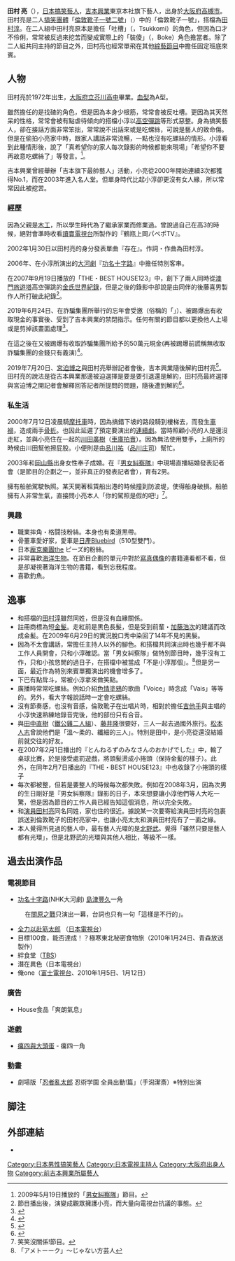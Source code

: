 {{多個問題|

{{notability unreferenced|time=2010-11-24T08:46:38+00:00}}
{{review|time=2018-09-06T12:47:10+00:00}}
}}
'''田村 亮'''（{{bd|1972年|1月8日|||Tamura Ryō}}），[[日本|日本]][[搞笑藝人|搞笑藝人]]，[[吉本興業|吉本興業]]東京本社旗下藝人，出身於[[大阪府|大阪府]][[高槻市|高槻市]]。田村亮是二人[[搞笑藝人|搞笑團體]]「[[倫敦靴子一號二號|倫敦靴子一號二號]]」（{{lang|ja|ロンドンブーツ1号2号}}）中的「倫敦靴子一號」，搭檔為[[田村淳|田村淳]]。在二人組中田村亮原本是擔任「吐槽」（{{lang|ja|ツッコミ}}，Tsukkomi）的角色，但因為口才不伶俐，常常被反過來挖苦而變成實際上的「裝傻」（{{lang|ja|ボケ}}，Boke）角色擔當者。除了二人組共同主持的節目之外，田村亮也經常單飛在其他[[綜藝節目|綜藝節目]]中擔任固定班底來賓。

== 人物 ==
田村亮於1972年出生，[[大阪府立芥川高中|大阪府立芥川高中]]畢業。[[血型|血型]]為A型。

雖然擔任的是找碴的角色，但是因為本身少根筋，常常會被反吐槽。更因為其天然呆的性格，常常會被有點虐待傾向的搭檔小淳以[[高空彈跳|高空彈跳]]等形式惡整。身為搞笑藝人，卻在接話方面非常笨拙，常常說不出話來或是吃螺絲，可說是藝人的致命傷。<!--本人曰く「芸能人を眺めるだけで満足してしまう」-->但是在偷拍小亮家中時，跟家人講話非常流暢，一點也沒有吃螺絲的情形。小淳看到此種情形後，說了「真希望你的家人每次錄影的時候都能來現場」「希望你不要再故意吃螺絲了」等發言。<ref>2009年5月19日播放的「[[男女糾察隊|男女糾察隊]]」節目。</ref>。

吉本興業曾經舉辦「吉本旗下最帥藝人」活動，小亮從2000年開始連續3次都獲得No.1，而在2003年進入名人堂。但單身時代比起小淳卻更沒有女人緣，所以常常因此被挖苦。

=== 經歷 ===
因為父親是[[木工|木工]]，所以學生時代為了繼承家業而修業過。曾說過自己在高3的時候，絕對會準時收看[[讀賣電視台|讀賣電視台]]所製作的『鶴瓶上岡パペポTV』。
  
2002年1月30日以田村亮的身分發表單曲『存在』。作詞・作曲為田村淳。 

2006年、在小淳所演出的[[大河劇|大河劇]]『[[功名十字路|功名十字路]]』中擔任特別客串。

在2007年9月19日播放的「THE・BEST HOUSE123」中，創下了兩人同時從[[澳門旅遊塔會展娛樂中心|澳門旅遊塔]]高空彈跳的[[金氏世界紀錄|金氏世界紀錄]]，但是之後的錄影中卻說是由同伴的後藤喜男製作人所打破此紀錄<ref>節目播出後，演變成觀眾擁護小亮，而大量向電視台抗議的事態。</ref>。

2019年6月24日、在詐騙集團所舉行的忘年會受邀（俗稱的「{{link-ja|搞笑藝人闇營業問題|お笑い芸人による闇営業問題|私下接案}}」）、被踢爆出有收取現金的事實後、受到了吉本興業的禁閉指示。任何有關的節目都以更換他人上場或是剪掉該畫面處理<ref>{{Cite web |url= https://www.nikkansports.com/entertainment/news/201906240000530.html |title= ＮＨＫ、田村亮レギュラー「ラン×スマ」放送見送り。 |accessdate= 2019-07-20 |archive-date= 2019-06-24 |archive-url= https://web.archive.org/web/20190624090832/https://www.nikkansports.com/entertainment/news/201906240000530.html |dead-url= no }}</ref>。

在這之後在又被踢爆有收取詐騙集團所給予的50萬元現金(再被踢爆前謊稱無收取詐騙集團的金錢只有義演)<ref>{{Cite web |url= https://hochi.news/articles/20190713-OHT1T50173.html |title= 吉本興業が宮迫、ロンブー亮らの受領した金額を公表 |accessdate= 2019-07-20 |archive-date= 2019-07-14 |archive-url= https://web.archive.org/web/20190714124355/https://hochi.news/articles/20190713-OHT1T50173.html |dead-url= no }}</ref>。

2019年7月20日、[[宮迫博之|宮迫博之]]與田村亮舉辦記者會後，吉本興業隨後解約田村亮<ref>{{Cite web |url= https://www.nikkansports.com/entertainment/news/201907200000337.html |title= ロンブー田村亮、“直会見”で吉本興業と契約解消 |accessdate= 2019-07-20 |archive-date= 2019-07-20 |archive-url= https://web.archive.org/web/20190720170825/https://www.nikkansports.com/entertainment/news/201907200000337.html |dead-url= no }}</ref>。
田村亮的說法是從吉本興業那邊被迫選擇是要是要引退還是解約，田村亮最終選擇與宮迫博之開記者會解釋回答記者所提問的問題，隨後遭到解約<ref>{{Cite web |url= https://www.daily.co.jp/gossip/2019/07/20/0012532389.shtml |title= 田村亮　吉本の謎発言を暴露「在京在阪のテレビ局は吉本の株主だから大丈夫や」 |accessdate= 2019-07-20 |archive-date= 2019-07-20 |archive-url= https://web.archive.org/web/20190720135146/https://www.daily.co.jp/gossip/2019/07/20/0012532389.shtml |dead-url= no }}</ref>。

===私生活===
2000年7月12日凌晨騎[[摩托車|摩托車]]時，因為搞錯下坡的路段騎到樓梯去，而發生[[車禍|車禍]]，造成兩手[[骨折|骨折]]。也因此延遲了預定要演出的[[連續劇|連續劇]]。當時照顧小亮的人是還沒走紅，並與小亮住在一起的[[川田廣樹|川田廣樹]]（[[車庫拍賣|車庫拍賣]]）。因為無法使用雙手，上廁所的時候由川田幫他擦屁股。小便則是由[[品川祐|品川祐]]（[[品川庄司|品川庄司]]）幫忙。

2003年和[[岡山縣|岡山縣]]出身女性奉子成婚。在『[[男女糾察隊|男女糾察隊]]』中現場直播結婚發表記者會（是節目的企劃之一，並非真正的發表記者會），育有2男。

擁有船舶駕駛執照。某天開著租賃船出港的時候撞到防波堤，使得船身破損。船舶擁有人非常生氣，直接問小亮本人「你的駕照是假的吧!」<ref>笑笑沒關係!節目。</ref>。

=== 興趣 ===
* 職業摔角・格闘技粉絲。本身也有柔道黒帶。
* 骨董車愛好家，愛車是[[日產Bluebird|日產Bluebird]]（510型雙門）。
* 日本[[龐克|龐克]][[樂團|樂團]]the ピーズ的粉絲。
* 非常喜歡[[海洋生物|海洋生物]]。在節目企劃的單元中對於[[寫真偶像|寫真偶像]]的書籍連看都不看，但是卻凝視著海洋生物的書籍，看到忘我程度。
* 喜歡釣魚。

== 逸事 ==

* 和搭檔的[[田村淳|田村淳]]雖然同姓，但是沒有血緣關係。
* 註冊商標為短[[金髮|金髮]]。走紅前是黒色長髮，但是受到前輩・[[加藤浩次|加藤浩次]]的建議而改成金髪。在2009年6月29日的實況脫口秀中染回了14年不見的黑髮。
* 因為不太會講話，常擔任主持人以外的腳色。和搭檔共同演出時也幾乎都不與工作人員開會，只和小淳確認。當「男女糾察隊」做特別節目時，幾乎沒有工作，只和小孩悠閒的過日子，在搭檔中被當成「不是小淳那個」。<ref>「アメトーーク」～じゃない方芸人</ref>但是另一面，最近作為特別來賓單獨演出的機會增多了。
* 下巴有點戽斗，常被小淳拿來做笑點。
* 廣播時常常吃螺絲。例如介紹[[色情塗鴉|色情塗鴉]]的歌曲「Voice」時念成「Vais」等等的。另外，看大字報說話時一定會吃螺絲。
* 沒有節奏感，也沒有音感，倫敦靴子在出唱片時，相對於擔任[[吉他手|吉他手]]與主唱的小淳快速熟練地錄音完後，他的部份只有合音。
* 與[[田中直樹|田中直樹]]（[[鐵公雞二人組|鐵公雞二人組]]）、[[藤井隆|藤井隆]]很要好，三人一起去過國外旅行。[[松本人志|松本人志]]曾說他們是「溫～柔的、纖細的三人」。特別是田中，是小亮從還沒結婚前就交往的好友。
*在2007年2月1日播出的『とんねるずのみなさんのおかげでした』中，輸了桌球比賽，於是接受處罰遊戲，將頭髮燙成小捲頭（保持金髪的樣子）。此外，在同年2月7日播出的『THE・BEST HOUSE123』中也收錄了小捲頭的樣子
* 每次都被整，但若是要整人的時候每次都失敗。例如在2008年3月，因為次男的生日剛好是『男女糾察隊』錄影的日子，本來想要讓小淳他們等人大吃一驚，但是因為節目的工作人員已經告知這個消息，所以完全失敗。
* 和[[演員|演員]][[田村亮_(演員)|田村亮]]同名同姓，家也住的很近。據說某一次要寄給演員田村亮的包裹誤送到倫敦靴子的田村亮家中，也讓小亮太太和演員田村亮有了一面之緣。
* 本人覺得所見過的藝人中，最有藝人光環的是[[北野武|北野武]]。覺得「雖然只要是藝人都有光環」，但是北野武的光環與其他人相比，等級不一樣。

== 過去出演作品 ==
=== 電視節目 ===
* [[功名十字路|功名十字路]](NHK大河劇) [[島津豐久|島津豐久]]一角　
:在[[關原之戰|關原之戰]]只演出一幕，台詞也只有一句「這樣是不行的」。
* [[全力以赴筋太郎|全力以赴筋太郎]] （[[日本電視台|日本電視台]]）
* 目標100食，能否達成！？極寒東北秘密食物旅（2010年1月24日、青森放送製作）
* 絆食堂（[[TBS|TBS]]）
* 潛在異色（日本電視台）
* 俺one（[[富士電視台|富士電視台]]、2010年1月5日、1月12日）
=== 廣告 ===
* House食品「爽朗氣息」
=== 遊戲 ===
* [[癟四與大頭蛋|癟四與大頭蛋]] - 癟四一角
=== 動畫 ===
* 劇場版「[[忍者亂太郎|忍者亂太郎]] 忍術学園 全員出動!篇」（手潟潔斎）※特別出演

== 脚注 ==
<references />
== 外部連結 ==
*{{Twitter|ryolondonboots}}

{{normdaten}}
{{DEFAULTSORT:Tamura Ryō}}
[[Category:日本男性搞笑藝人|Category:日本男性搞笑藝人]]
[[Category:日本電視主持人|Category:日本電視主持人]]
[[Category:大阪府出身人物|Category:大阪府出身人物]]
[[Category:前吉本興業所屬藝人|Category:前吉本興業所屬藝人]]